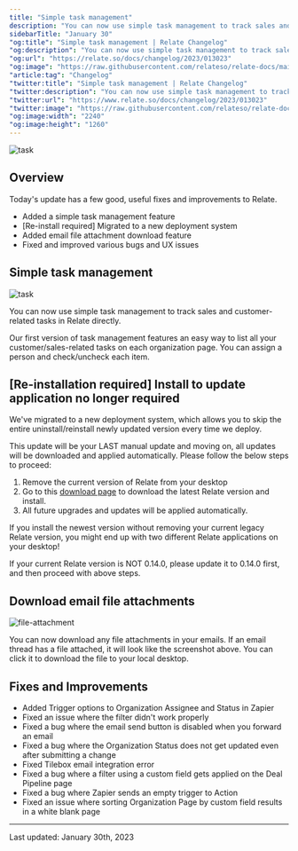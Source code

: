 ```yaml
---
title: "Simple task management"
description: "You can now use simple task management to track sales and customer-related tasks directly in Relate."
sidebarTitle: "January 30"
"og:title": "Simple task management | Relate Changelog"
"og:description": "You can now use simple task management to track sales and customer-related tasks directly in Relate."
"og:url": "https://relate.so/docs/changelog/2023/013023"
"og:image": "https://raw.githubusercontent.com/relateso/relate-docs/main/docs/images/changelog/task.png"
"article:tag": "Changelog"
"twitter:title": "Simple task management | Relate Changelog"
"twitter:description": "You can now use simple task management to track sales and customer-related tasks directly in Relate."
"twitter:url": "https://www.relate.so/docs/changelog/2023/013023"
"twitter:image": "https://raw.githubusercontent.com/relateso/relate-docs/main/docs/images/changelog/task.png"
"og:image:width": "2240"
"og:image:height": "1260"
---
```


![task](/docs/images/changelog/task.png)

## Overview
Today's update has a few good, useful fixes and improvements to Relate.
- Added a simple task management feature
- [Re-install required] Migrated to a new deployment system
- Added email file attachment download feature
- Fixed and improved various bugs and UX issues

## Simple task management

![task](/docs/images/changelog/task.png)

 You can now use simple task management to track sales and customer-related tasks in Relate directly.

 Our first version of task management features an easy way to list all your customer/sales-related tasks on each organization page. You can assign a person and check/uncheck each item.

## [Re-installation required] Install to update application no longer required
 We've migrated to a new deployment system, which allows you to skip the entire uninstall/reinstall newly updated version every time we deploy.

 This update will be your LAST manual update and moving on, all updates will be downloaded and applied automatically. Please follow the below steps to proceed:
 1. Remove the current version of Relate from your desktop
 2. Go to this [download page](https://download.relate.so/) to download the latest Relate version and install.
 3. All future upgrades and updates will be applied automatically.

 <Warning>If you install the newest version without removing your current legacy Relate version, you might end up with two different Relate applications on your desktop!</Warning>

 <Warning>If your current Relate version is NOT 0.14.0, please update it to 0.14.0 first, and then proceed with above steps.</Warning>

## Download email file attachments
![file-attachment](/docs/images/changelog/file-attachment.png)

 You can now download any file attachments in your emails. If an email thread has a file attached, it will look like the screenshot above. You can click it to download the file to your local desktop.

## Fixes and Improvements
- Added Trigger options to Organization Assignee and Status in Zapier
- Fixed an issue where the filter didn't work properly
- Fixed a bug where the email send button is disabled when you forward an email
- Fixed a bug where the Organization Status does not get updated even after submitting a change
- Fixed Tilebox email integration error
- Fixed a bug where a filter using a custom field gets applied on the Deal Pipeline page
- Fixed a bug where Zapier sends an empty trigger to Action
- Fixed an issue where sorting Organization Page by custom field results in a white blank page

---

Last updated: January 30th, 2023

